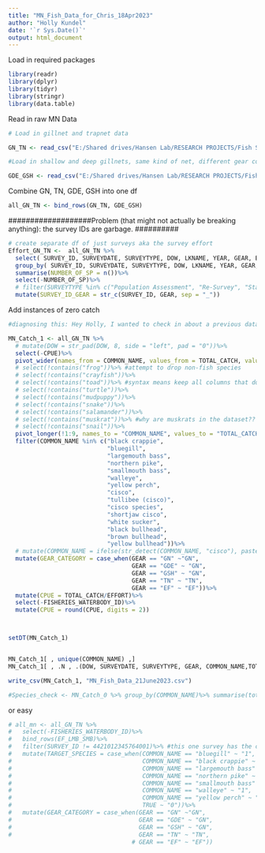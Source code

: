 ```yaml
---
title: "MN_Fish_Data_for_Chris_18Apr2023"
author: "Holly Kundel"
date: '`r Sys.Date()`'
output: html_document
---
```


Load in required packages
```r
library(readr)
library(dplyr)
library(tidyr)
library(stringr)
library(data.table)
```



Read in raw MN Data
```r
# Load in gillnet and trapnet data

GN_TN <- read_csv("E:/Shared drives/Hansen Lab/RESEARCH PROJECTS/Fish Survey Data/MN_Data/mn_raw_disaggregated_data/mn_fish_effort_03May2022.csv")

#Load in shallow and deep gillnets, same kind of net, different gear code

GDE_GSH <- read_csv("E:/Shared drives/Hansen Lab/RESEARCH PROJECTS/Fish Survey Data/MN_Data/mn_raw_disaggregated_data/mn_gde_gsh_fish_effort_03May2022.csv")
```

Combine GN, TN, GDE, GSH into one df
```r
all_GN_TN <- bind_rows(GN_TN, GDE_GSH)

```

###################Problem (that might not actually be breaking anything): the survey IDs are garbage. ##########

```r
# create separate df of just surveys aka the survey effort
Effort_GN_TN <-  all_GN_TN %>%
  select( SURVEY_ID, SURVEYDATE, SURVEYTYPE, DOW, LKNAME, YEAR, GEAR, EFFORT)%>%
  group_by( SURVEY_ID, SURVEYDATE, SURVEYTYPE, DOW, LKNAME, YEAR, GEAR, EFFORT)%>%
  summarise(NUMBER_OF_SP = n())%>%
  select(-NUMBER_OF_SP)%>%
  # filter(SURVEYTYPE %in% c("Population Assessment", "Re-Survey", "Standard Survey", "Special Assessment", "Targeted Survey", "Large Lake Survey", "Research Survey", "Initial Survey"))%>% ########## if you want to exclude these from chris's data you have to do this operation below, too. 
  mutate(SURVEY_ID_GEAR = str_c(SURVEY_ID, GEAR, sep = "_"))
```

Add instances of zero catch
```r
#diagnosing this: Hey Holly, I wanted to check in about a previous data discrepancy I messaged you about earlier here…not the 10000 catfish, but the issue I saw where it seemed rows were somewhat duplicated (i.e., it seemed that if a fish had a TOTAL_CATCH > 0, there was a row for that TOTAL_CATCH > 0 and another row with all of the same information, including EFFORT, where TOTAL_CATCH = 0). Did you all come across that in your QAQC? If the issue was as simple as I thought it was I believe my workaround overcomes it but I was curious if you noticed it at all during your efforts 

MN_Catch_1 <- all_GN_TN %>%
  # mutate(DOW = str_pad(DOW, 8, side = "left", pad = "0"))%>% 
  select(-CPUE)%>%
  pivot_wider(names_from = COMMON_NAME, values_from = TOTAL_CATCH, values_fill = 0) %>% #creates 0s   #################################Here's A problem. CPUE is a species specific attribute. As such each survey's species matrix is duplicated for each unique CPUE
  # select(!contains("frog"))%>% #attempt to drop non-fish species
  # select(!contains("crayfish"))%>%
  # select(!contains("toad"))%>% #syntax means keep all columns that don't contain "toad"
  # select(!contains("turtle"))%>%
  # select(!contains("mudpuppy"))%>%
  # select(!contains("snake"))%>%
  # select(!contains("salamander"))%>%
  # select(!contains("muskrat"))%>% #why are muskrats in the dataset?? tf??
  # select(!contains("snail"))%>%
  pivot_longer(!1:9, names_to = "COMMON_NAME", values_to = "TOTAL_CATCH")%>% #######################FIRST PROB GENERATED HERE##########################
  filter(COMMON_NAME %in% c("black crappie",
                            "bluegill", 
                            "largemouth bass",
                            "northern pike",
                            "smallmouth bass",
                            "walleye",
                            "yellow perch",
                            "cisco",
                            "tullibee (cisco)",
                            "cisco species",
                            "shortjaw cisco",
                            "white sucker",
                            "black bullhead",
                            "brown bullhead",
                            "yellow bullhead"))%>%
  # mutate(COMMON_NAME = ifelse(str_detect(COMMON_NAME, "cisco"), paste("cisco species"), paste(COMMON_NAME)))%>% ####### PROB GENERATED HERE MUltiple lines with dif CPUE no longer parseable ##########################
  mutate(GEAR_CATEGORY = case_when(GEAR == "GN" ~"GN",
                                   GEAR == "GDE" ~ "GN",
                                   GEAR == "GSH" ~ "GN",
                                   GEAR == "TN" ~ "TN",
                                   GEAR == "EF" ~ "EF"))%>%
  mutate(CPUE = TOTAL_CATCH/EFFORT)%>%
  select(-FISHERIES_WATERBODY_ID)%>%
  mutate(CPUE = round(CPUE, digits = 2))



setDT(MN_Catch_1)


MN_Catch_1[ , unique(COMMON_NAME) ,]
MN_Catch_1[ , .N , .(DOW, SURVEYDATE, SURVEYTYPE, GEAR, COMMON_NAME,TOTAL_CATCH) ][ , .N , N]

write_csv(MN_Catch_1, "MN_Fish_Data_21June2023.csv")

#Species_check <- MN_Catch_0 %>% group_by(COMMON_NAME)%>% summarise(total = n())

```



or easy
```r
# all_mn <- all_GN_TN %>%
#   select(-FISHERIES_WATERBODY_ID)%>%
#   bind_rows(EF_LMB_SMB)%>%
#   filter(SURVEY_ID != 4421012345764001)%>% #this one survey has the columns shifted
#   mutate(TARGET_SPECIES = case_when(COMMON_NAME == "bluegill" ~ "1",
#                                     COMMON_NAME == "black crappie" ~ "1",
#                                     COMMON_NAME == "largemouth bass" ~ "1",
#                                     COMMON_NAME == "northern pike" ~ "1",
#                                     COMMON_NAME == "smallmouth bass" ~ "1",
#                                     COMMON_NAME == "walleye" ~ "1",
#                                     COMMON_NAME == "yellow perch" ~ "1",
#                                     TRUE ~ "0"))%>%
#   mutate(GEAR_CATEGORY = case_when(GEAR == "GN" ~"GN",
#                                    GEAR == "GDE" ~ "GN",
#                                    GEAR == "GSH" ~ "GN",
#                                    GEAR == "TN" ~ "TN",
                                   # GEAR == "EF" ~ "EF"))
```

